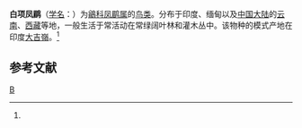 {{Speciesbox
| genus = Yuhina
| species = bakeri
| status = LC | status_system = iucn3.1
| authority = (Rothschild)<ref name='id3555'>{{cite web| url =http://www.bioinfo.cn/db05/BjdwSpecies.php?action=view&id=3555| title =白项凤鹛| work =《中国动物物种编目数据库》| publisher =中国科学院微生物研究所| author =中国科学院动物研究所| accessdate =2009-04-04| deadurl =yes| archiveurl =https://web.archive.org/web/20160305043257/http://www.bioinfo.cn/db05/BjdwSpecies.php?action=view&id=3555| archivedate =2016-03-05}}</ref>
}}

'''白项凤鹛'''（[[学名|学名]]：{{lang|la|''Yuhina bakeri''}}）为[[鶲科|鶲科]][[凤鹛属|凤鹛属]]的[[鸟类|鸟类]]。分布于印度、缅甸以及[[中国大陆|中国大陆]]的[[云南|云南]]、[[西藏|西藏]]等地，一般生活于常活动在常绿阔叶林和灌木丛中。该物种的模式产地在印度[[大吉嶺|大吉嶺]]。<ref name='id3555'/>

== 参考文献 ==
{{reflist}}
{{Taxonbar|from=Q1588939}}

[[Category:凤鹛属|B]]


{{Passeriformes-stub}}